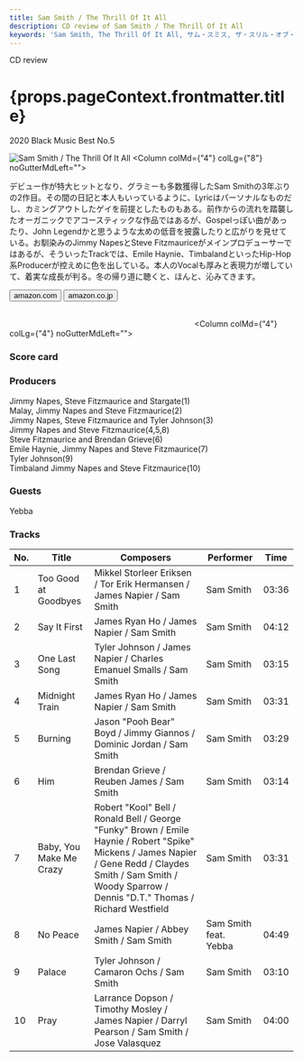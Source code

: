 ```yaml
---
title: Sam Smith / The Thrill Of It All
description: CD review of Sam Smith / The Thrill Of It All
keywords: 'Sam Smith, The Thrill Of It All, サム・スミス, ザ・スリル・オブ・イット・オール'
---
```




<p className="largeP">CD review</p>
<h1 className="h1--no--margin">{props.pageContext.frontmatter.title}</h1>
<p className="largeP"><Link to="/best50/2020/">2020 Black Music Best No.5</Link></p>

<Row  className="image-card-group">
	<Column colMd={"3"} colLg={"4"} noGutterMdLeft="">
       <ImageCard>

![Sam Smith / The Thrill Of It All](../../images/cd/samsmith2L.jpg) 
</ImageCard>
	</Column>
	<Column colMd={"4"} colLg={"8"} noGutterMdLeft="">
	<p>
	デビュー作が特大ヒットとなり、グラミーも多数獲得したSam Smithの3年ぶりの2作目。その間の日記と本人もいっているように、Lyricはパーソナルなものだし、カミングアウトしたゲイを前提としたものもある。前作からの流れを踏襲したオーガニックでアコースティックな作品ではあるが、Gospelっぽい曲があったり、John Legendかと思うような太めの低音を披露したりと広がりを見せている。お馴染みのJimmy NapesとSteve Fitzmauriceがメインプロデューサーではあるが、そういったTrackでは、Emile Haynie、TimbalandといったHip-Hop系Producerが控えめに色を出している。本人のVocalも厚みと表現力が増していて、着実な成長が判る。冬の帰り道に聴くと、ほんと、沁みてきます。
	</p>
	<div>
	  <Button className="button-right-mergin"  href="https://amzn.to/39mn853" kind="primary" size="small" renderIcon={ArrowUpRight24}>
      amazon.com
    </Button>
    <Button className="button-right-mergin"  href="https://amzn.to/39mINdB" kind="secondary" size="small" renderIcon={ArrowUpRight24}>
      amazon.co.jp
    </Button>
	</div>
	<a href="https://geo.music.apple.com/jp/album/the-thrill-of-it-all/1440874612?mt=1&app=music&ls=1&at=11lcug" style="display:inline-block;overflow:hidden;background:url(https://linkmaker.itunes.apple.com/ja-jp/lockup.svg?releaseDate=2017-11-03&kind=album&bubble=apple_music&style=mono-black) no-repeat;width:180px;height:45px;"></a>
	<a href="https://geo.music.apple.com/jp/album/the-thrill-of-it-all/1440874612?app=itunes&at=11lcug" style="display:inline-block;overflow:hidden;background:url(https://linkmaker.itunes.apple.com/ja-jp/badge-lrg.svg?releaseDate=2017-11-03&kind=album&bubble=itunes_music) no-repeat;width:140px;height:45px;"></a>
	</Column>
</Row>
<Row >
	<Column colMd={"4"} colLg={"4"} noGutterMdLeft="">
<div>
    <h3>Score card</h3>
	<SliderJS1 value="5" />
    <SliderJS2 value="1" />
	<SliderJS3 value="1" />
    <SliderJS4 value="9" />
</div>
</Column>
<Column colMd={"8"} colLg={"8"} noGutterMdLeft="">
<div>
<h3>Producers</h3>
<p>
Jimmy Napes, Steve Fitzmaurice and Stargate(1)
<br/>Malay, Jimmy Napes and Steve Fitzmaurice(2)
<br/>Jimmy Napes, Steve Fitzmaurice and Tyler Johnson(3)
<br/>Jimmy Napes and Steve Fitzmaurice(4,5,8)
<br/>Steve Fitzmaurice and Brendan Grieve(6)
<br/>Emile Haynie, Jimmy Napes and Steve Fitzmaurice(7)
<br/>Tyler Johnson(9)
<br/>Timbaland Jimmy Napes and Steve Fitzmaurice(10)
</p>
<h3>Guests</h3>
<p>
Yebba
</p>
</div>
</Column>
</Row>

<h3>Tracks</h3>

| No. |	 Title                  |	 Composers                                                                                                                                                                                                      |	 Performer         	| Time	|
| --- |	----------------------- | ----------------------------------------------------------------------------------------------------------------------------------------------------------------------------------------------------------------- | ---------------------	| ----- |
| 1	  |	Too Good at Goodbyes   	| Mikkel Storleer Eriksen / Tor Erik Hermansen / James Napier / Sam Smith                                                                                                                                          	| Sam Smith            	| 03:36 |
| 2	  |	Say It First           	| James Ryan Ho / James Napier / Sam Smith                                                                                                                                                                         	| Sam Smith            	| 04:12 |
| 3	  |	One Last Song          	| Tyler Johnson / James Napier / Charles Emanuel Smalls / Sam Smith                                                                                                                                                	| Sam Smith            	| 03:15 |
| 4	  |	Midnight Train         	| James Ryan Ho / James Napier / Sam Smith                                                                                                                                                                         	| Sam Smith            	| 03:31 |
| 5	  |	Burning                	| Jason "Pooh Bear" Boyd / Jimmy Giannos / Dominic Jordan / Sam Smith                                                                                                                                              	| Sam Smith            	| 03:29 |
| 6	  |	Him                    	| Brendan Grieve / Reuben James / Sam Smith                                                                                                                                                                        	| Sam Smith            	| 03:14 |
| 7	  |	Baby, You Make Me Crazy	| Robert "Kool" Bell / Ronald Bell / George "Funky" Brown / Emile Haynie / Robert "Spike" Mickens / James Napier / Gene Redd / Claydes Smith / Sam Smith / Woody Sparrow / Dennis "D.T." Thomas / Richard Westfield	| Sam Smith            	| 03:31 |
| 8	  |	No Peace               	| James Napier / Abbey Smith / Sam Smith                                                                                                                                                                           	| Sam Smith feat. Yebba	| 04:49 |
| 9	  |	Palace                 	| Tyler Johnson / Camaron Ochs / Sam Smith                                                                                                                                                                         	| Sam Smith            	| 03:10 |
| 10  |	Pray                   	| Larrance Dopson / Timothy Mosley / James Napier / Darryl Pearson / Sam Smith / Jose Valasquez                                                                                                                    	| Sam Smith            	| 04:00 |
